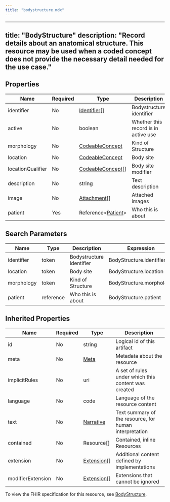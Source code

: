 ```yaml
---
title: "bodystructure.mdx"
---
```


---
title: "BodyStructure"
description: "Record details about an anatomical structure.  This resource may be used when a coded concept does not provide the necessary detail needed for the use case."
---

## Properties

| Name              | Required | Type                                                              | Description                          |
| ----------------- | -------- | ----------------------------------------------------------------- | ------------------------------------ |
| identifier        | No       | [Identifier](/medical-api/fhir/data-types/identifier)[]           | Bodystructure identifier             |
| active            | No       | boolean                                                           | Whether this record is in active use |
| morphology        | No       | [CodeableConcept](/medical-api/fhir/data-types/codeableconcept)   | Kind of Structure                    |
| location          | No       | [CodeableConcept](/medical-api/fhir/data-types/codeableconcept)   | Body site                            |
| locationQualifier | No       | [CodeableConcept](/medical-api/fhir/data-types/codeableconcept)[] | Body site modifier                   |
| description       | No       | string                                                            | Text description                     |
| image             | No       | [Attachment](/medical-api/fhir/data-types/attachment)[]           | Attached images                      |
| patient           | Yes      | Reference&lt;[Patient](/medical-api/fhir/resources/patient)&gt;   | Who this is about                    |

## Search Parameters

| Name       | Type      | Description              | Expression               |
| ---------- | --------- | ------------------------ | ------------------------ |
| identifier | token     | Bodystructure identifier | BodyStructure.identifier |
| location   | token     | Body site                | BodyStructure.location   |
| morphology | token     | Kind of Structure        | BodyStructure.morphology |
| patient    | reference | Who this is about        | BodyStructure.patient    |

## Inherited Properties

| Name              | Required | Type                                                  | Description                                            |
| ----------------- | -------- | ----------------------------------------------------- | ------------------------------------------------------ |
| id                | No       | string                                                | Logical id of this artifact                            |
| meta              | No       | [Meta](/medical-api/fhir/data-types/meta)             | Metadata about the resource                            |
| implicitRules     | No       | uri                                                   | A set of rules under which this content was created    |
| language          | No       | code                                                  | Language of the resource content                       |
| text              | No       | [Narrative](/medical-api/fhir/data-types/narrative)   | Text summary of the resource, for human interpretation |
| contained         | No       | Resource[]                                            | Contained, inline Resources                            |
| extension         | No       | [Extension](/medical-api/fhir/data-types/extension)[] | Additional content defined by implementations          |
| modifierExtension | No       | [Extension](/medical-api/fhir/data-types/extension)[] | Extensions that cannot be ignored                      |

To view the FHIR specification for this resource, see [BodyStructure](https://www.hl7.org/fhir/StructureDefinition/BodyStructure).
